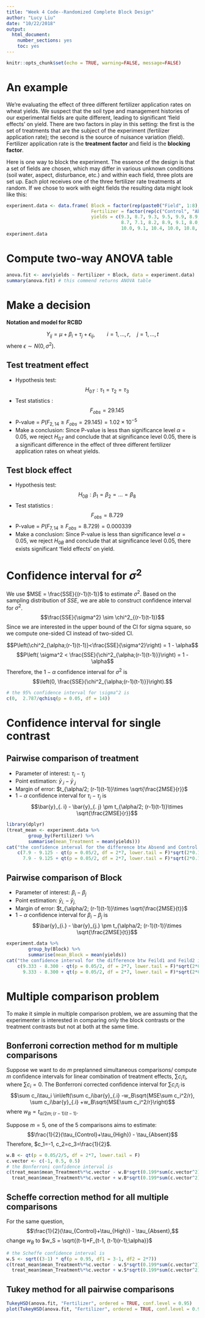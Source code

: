 ```yaml
---
title: "Week 4 Code--Randomized Complete Block Design"
author: "Lucy Liu"
date: "10/22/2018"
output: 
  html_document:
    number_sections: yes
    toc: yes
---
```


```r
knitr::opts_chunk$set(echo = TRUE, warning=FALSE, message=FALSE)
```


# An example
We're evaluating the effect of three different fertilizer application rates on wheat yields. We suspect that the soil type and management histories of our experimental fields are quite different, leading to significant 'field effects' on yield. There are two factors in play in this setting: the first is the set of treatments that are the subject of the experiment (fertilizer application rate); the second is the source of nuisance variation (field). Fertilizer application rate is the **treatment factor** and field is the **blocking factor**.

Here is one way to block the experiment. The essence of the design is that a set of fields are chosen, which may differ in various unknown conditions (soil water, aspect, disturbance, etc.) and within each field, three plots are set up. Each plot receives one of the three fertilizer rate treatments at random. If we chose to work with eight fields the resulting data might look like this:

```r
experiment.data <- data.frame( Block = factor(rep(paste0("Field", 1:8),3)), 
                               Fertilizer = factor(rep(c("Control", "Absent", "High"), each = 8)),
                               yields = c(9.3, 8.7, 9.3, 9.5, 9.9, 8.9, 8.3, 9.1,
                                          8.7, 7.1, 8.2, 8.9, 9.1, 8.0, 6.2, 7.0,
                                          10.0, 9.1, 10.4, 10.0, 10.8, 9.0, 8.9, 8.1))
experiment.data 
```
# Compute two-way ANOVA table
```r
anova.fit <- aov(yields ~ Fertilizer + Block, data = experiment.data)
summary(anova.fit) # this commend returns ANOVA table
```
# Make a decision

**Notation and model for RCBD**

$$Y_{ij} = \mu + \beta_i + \tau_j + \epsilon_{ij},\qquad i = 1,\ldots, r,\quad j = 1,\ldots, t$$
where $\epsilon \sim N(0, \sigma^2).$

## Test treatment effect

* Hypothesis test: $$H_{0T}: \tau_1 = \tau_2 = \tau_3$$
* Test statistics : $$F_{obs} = 29.145$$
* P-value = $P(F_{2, 14} \geq F_{obs} = 29.145) = 1.02\times 10^{-5}$
* Make a conclusion: Since P-value is less than significance level $\alpha = 0.05$, we reject $H_{0T}$ and conclude that at significance level 0.05, there is a significant difference in the effect of three different fertilizer application rates on wheat yields.

## Test block effect
* Hypothesis test: $$H_{0B}: \beta_1 = \beta_2 = \ldots = \beta_8$$
* Test statistics : $$F_{obs} = 8.729$$
* P-value = $P(F_{7, 14} \geq F_{obs} = 8.729) = 0.000339$
* Make a conclusion: Since P-value is less than significance level $\alpha = 0.05$, we  reject $H_{0B}$ and conclude that at significance level 0.05, there exists significant 'field effects' on yield.

# Confidence interval for $\sigma^2$
We use $MSE = \frac{SSE}{(r-1)(t-1)}$ to estimate $\sigma^2$. Based on the sampling distribution of $SSE$, we are able to construct confidence interval for $\sigma^2$. $$\frac{SSE}{\sigma^2} \sim \chi^2_{(r-1)(t-1)}$$ Since we are interested in the upper bound of the CI for sigma square, so we compute one-sided CI instead of two-sided CI.

$$P\left(\chi^2_{\alpha;(r-1)(t-1)}<\frac{SSE}{\sigma^2}\right) = 1 - \alpha$$
$$P\left( \sigma^2 < \frac{SSE}{\chi^2_{\alpha;(r-1)(t-1)}}\right) = 1 - \alpha$$
Therefore, the $1 - \alpha$ confidence interval for $\sigma^2$ is $$\left(0,  \frac{SSE}{\chi^2_{\alpha;(r-1)(t-1)}}\right).$$
```r
# the 95% confidence interval for \sigma^2 is
c(0,  2.787/qchisq(p = 0.05, df = 14))
```
# Confidence interval for single contrast

## Pairwise comparison of treatment

* Parameter of interest: $\tau_i - \tau_j$
* Point estimation: $\bar{y}_{. i} - \bar{y}_{. j}$
* Margin of error: $t_{\alpha/2; (r-1)(t-1)}\times \sqrt{\frac{2MSE}{r}}$
* $1-\alpha$ confidence interval for $\tau_i - \tau_j$ is $$\bar{y}_{. i} - \bar{y}_{. j} \pm t_{\alpha/2; (r-1)(t-1)}\times \sqrt{\frac{2MSE}{r}}$$
```r
library(dplyr)
(treat_mean <- experiment.data %>%
        group_by(Fertilizer) %>%
        summarise(mean_Treatment = mean(yields)))
cat("the confidence interval for the difference btw Absend and Control is (",
    c(7.9 - 9.125 - qt(p = 0.05/2, df = 2*7, lower.tail = F)*sqrt(2*0.199/8),
      7.9 - 9.125 + qt(p = 0.05/2, df = 2*7, lower.tail = F)*sqrt(2*0.199/8)), ").")
```
## Pairwise comparison of Block

* Parameter of interest: $\beta_i - \beta_j$
* Point estimation: $\bar{y}_{i.} - \bar{y}_{j.}$
* Margin of error: $t_{\alpha/2; (r-1)(t-1)}\times \sqrt{\frac{2MSE}{t}}$
* $1-\alpha$ confidence interval for $\beta_i - \beta_j$ is $$\bar{y}_{i.} - \bar{y}_{j.} \pm t_{\alpha/2; (r-1)(t-1)}\times \sqrt{\frac{2MSE}{t}}$$
```r
experiment.data %>%
        group_by(Block) %>%
        summarise(mean_Block = mean(yields))
cat("the confidence interval for the difference btw Feild1 and Feild2 is (",
    c(9.333 - 8.300 - qt(p = 0.05/2, df = 2*7, lower.tail = F)*sqrt(2*0.199/3),
      9.333 - 8.300 + qt(p = 0.05/2, df = 2*7, lower.tail = F)*sqrt(2*0.199/3)), ").")
```
# Multiple comparison problem

To make it simple in multiple comparison problem, we are assuming that the experimenter is interested in comparing only the block contrasts or the treatment contrasts but not at both at the same time.

## Bonferroni correction method for m multiple comparisons

Suppose we want to do $m$ preplanned simultaneous comparisons/ compute $m$ confidence intervals for linear combination of treatment effects, $\sum c_i\tau_i$, where $\sum c_i = 0$. The Bonferroni corrected confidence interval for $\sum c_i\tau_i$ is 
$$\sum c_i\tau_i \in\left(\sum c_i\bar{y}_{.i} -w_B\sqrt{MSE\sum c_i^2/r}, \sum c_i\bar{y}_{.i} +w_B\sqrt{MSE\sum c_i^2/r}\right)$$
where $w_B = t_{\alpha/2m ; (r-1)(t-1)}$.

Suppose $m = 5$, one of the 5 comparisons aims to estimate:
 $$\frac{1}{2}(\tau_{Control}+\tau_{High}) - \tau_{Absent}$$
 Therefore, $c_1=-1, c_2=c_3=\frac{1}{2}$.
```r
w.B <- qt(p = 0.05/2/5, df = 2*7, lower.tail = F)
c.vector <- c(-1, 0.5, 0.5)
# the Bonferroni confidence interval is 
c(treat_mean$mean_Treatment%*%c.vector - w.B*sqrt(0.199*sum(c.vector^2)/8), 
  treat_mean$mean_Treatment%*%c.vector + w.B*sqrt(0.199*sum(c.vector^2)/8))
```


## Scheffe correction method for all multiple comparisons

For the same question,  $$\frac{1}{2}(\tau_{Control}+\tau_{High}) - \tau_{Absent},$$ change $w_B$ to 
$w_S = \sqrt{(t-1)*F_{t-1, (t-1)(r-1);\alpha}}$
```r
# the Scheffe confidence interval is 
w.S <- sqrt((3-1) * qf(p = 0.95, df1 = 3-1, df2 = 2*7))
c(treat_mean$mean_Treatment%*%c.vector - w.S*sqrt(0.199*sum(c.vector^2)/8), 
  treat_mean$mean_Treatment%*%c.vector + w.S*sqrt(0.199*sum(c.vector^2)/8))
```

## Tukey method for all pairwise comparisons
```r
TukeyHSD(anova.fit, "Fertilizer", ordered = TRUE, conf.level = 0.95)
plot(TukeyHSD(anova.fit, "Fertilizer", ordered = TRUE, conf.level = 0.95))
```

